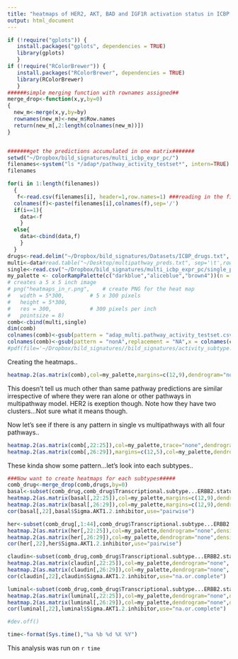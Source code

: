 ```yaml
---
title: "heatmaps of HER2, AKT, BAD and IGF1R activation status in ICBP cell lines"
output: html_document
---
```


```r
if (!require("gplots")) {
   install.packages("gplots", dependencies = TRUE)
   library(gplots)
   }
if (!require("RColorBrewer")) {
   install.packages("RColorBrewer", dependencies = TRUE)
   library(RColorBrewer)
   }
######simple merging function with rownames assigned##
merge_drop<-function(x,y,by=0)
{
  new_m<-merge(x,y,by=by)
  rownames(new_m)<-new_m$Row.names
  return(new_m[,2:length(colnames(new_m))])
}


#######get the predictions accumulated in one matrix#######
setwd("~/Dropbox/bild_signatures/multi_icbp_expr_pc/")
filenames<-system("ls */adap*/pathway_activity_testset*", intern=TRUE)
filenames

for(i in 1:length(filenames))
  {
   f<-read.csv(filenames[i], header=1,row.names=1) ###reading in the filess one at a time
  colnames(f)<-paste(filenames[i],colnames(f),sep='/')
  if(i==1){
    data<-f
    }
  else{
    data<-cbind(data,f)
    }
  }
drugs<-read.delim("~/Dropbox/bild_signatures/Datasets/ICBP_drugs.txt", header=1, sep='\t',row.names=1)
multi<-data#read.table("~/Desktop/multipathway_preds.txt", sep='\t',row.names=1,header=1)
single<-read.csv("~/Dropbox/bild_signatures/multi_icbp_expr_pc/single_pathway_results.csv", row.names=1,header=1)
my_palette <- colorRampPalette(c("darkblue","aliceblue","brown4"))(n = 299)
# creates a 5 x 5 inch image
# png("heatmaps_in_r.png",    # create PNG for the heat map        
#   width = 5*300,        # 5 x 300 pixels
#   height = 5*300,
#   res = 300,            # 300 pixels per inch
#   pointsize = 8)  
comb<-cbind(multi,single)
dim(comb)
colnames(comb)<-gsub(pattern = "adap_multi.pathway_activity_testset.csv",replacement = "A",x = colnames(comb))
colnames(comb)<-gsub(pattern = "nonA",replacement = "NA",x = colnames(comb))
#pdf(file='~/Dropbox/bild_signatures//bild_signatures/activity_subtype.pdf')
```
Creating the heatmaps..
```r
heatmap.2(as.matrix(comb),col=my_palette,margins=c(12,9),dendrogram="none", density.info = "none",trace="none",main="All possibilities")
```
This doesn't tell us much other than same pathway predictions are similar irrespective of where they were ran alone or other pathways in multipathway model. HER2 is exeption though. Note how they have two clusters...Not sure what it means though.

Now let's see if there is any pattern in single vs multipathways with all four pathways..
```r
heatmap.2(as.matrix(comb[,22:25]),col=my_palette,trace="none",dendrogram="none",density.info="none", main="Multipathway activity",margins=c(12,9), ylab="ICBP Cell lines")
heatmap.2(as.matrix(comb[,26:29]),margins=c(12,5),col=my_palette,dendrogram="none", density.info="none", trace="none",main="Single pathway activity", ylab="ICBP Cell lines")
```
These kinda show some pattern...let's look into each subtypes..
```r
###Now want to create heatmaps for each subtypes#####
comb_drug<-merge_drop(comb,drugs,by=0)
basal<-subset(comb_drug,comb_drug$Transcriptional.subtype...ERBB2.status=="Basal")
heatmap.2(as.matrix(basal[,22:25]),col=my_palette,margins=c(12,9),dendrogram="none", density.info = "none",trace="none",main="Basal Multi")
heatmap.2(as.matrix(basal[,26:29]),col=my_palette,margins=c(12,9),dendrogram="none",density.info = "none",trace="none",main="Basal single")
cor(basal[,22],basal$Sigma.AKT1.2.inhibitor,use="pairwise")

her<-subset(comb_drug[,1:44],comb_drug$Transcriptional.subtype...ERBB2.status=="ERBB2-amp"|comb_drug$Transcriptional.subtype...ERBB2.status=="ERBB2Amp")
heatmap.2(as.matrix(her[,22:25]),col=my_palette,dendrogram="none",density.info="none",  trace="none",margins=c(12,9),main="HER2 Multi")
heatmap.2(as.matrix(her[,26:29]),col=my_palette,dendrogram="none",density.info="none",  trace="none",margins=c(12,9),main="HER2 Single")
cor(her[,22],her$Sigma.AKT1.2.inhibitor,use="pairwise")

claudin<-subset(comb_drug,comb_drug$Transcriptional.subtype...ERBB2.status=="Claudin-low")
heatmap.2(as.matrix(claudin[,22:25]),col=my_palette,dendrogram="none", density.info="none", trace="none",margins=c(12,9),main="Claudin Multi")
heatmap.2(as.matrix(claudin[,26:29]),col=my_palette,dendrogram="none", density.info="none", trace="none",margins=c(12,9),main="Claudin Single",scale="column")
cor(claudin[,22],claudin$Sigma.AKT1.2.inhibitor,use="na.or.complete")

luminal<-subset(comb_drug,comb_drug$Transcriptional.subtype...ERBB2.status=="Luminal")
heatmap.2(as.matrix(luminal[,22:25]),col=my_palette,dendrogram="none",density.info="none", trace="none",margins=c(12,9),main="Luminal Multi")
heatmap.2(as.matrix(luminal[,26:29]),col=my_palette,dendrogram="none",density.info="none", trace="none",margins=c(12,9),main="Luminal Single",scale="row")
cor(luminal[,22],luminal$Sigma.AKT1.2.inhibitor,use="na.or.complete")

#dev.off()
```

```r
time<-format(Sys.time(),"%a %b %d %X %Y")
```
This analysis was run on `r time` 

